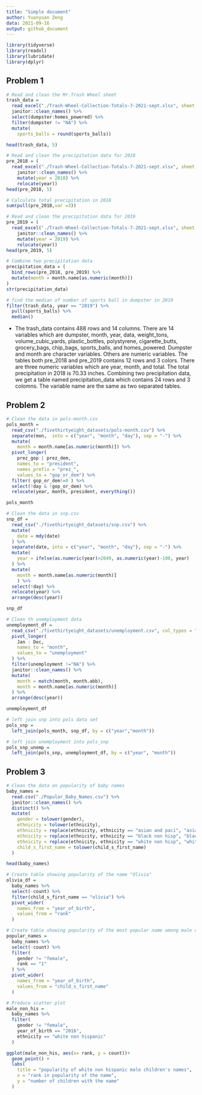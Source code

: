 ```yaml
---
title: "Simple document"
author: Yuanyuan Zeng
data: 2021-09-16
output: github_document
---
```

```r
library(tidyverse)
library(readxl)
library(lubridate)
library(dplyr)
```

## Problem 1

```r
# Read and clean the Mr.Trash Wheel sheet
trash_data = 
  read_excel("./Trash-Wheel-Collection-Totals-7-2021-sept.xlsx", sheet = "Mr. Trash Wheel") %>% 
  janitor::clean_names() %>% 
  select(dumpster:homes_powered) %>% 
  filter(dumpster != "NA") %>% 
  mutate(
    sports_balls = round(sports_balls))

head(trash_data, 5)
```

```r
# Read and clean the precipitation data for 2018
pre_2018 = (
  read_excel("./Trash-Wheel-Collection-Totals-7-2021-sept.xlsx", sheet = "2018 Precipitation", range = "A2:B14") %>% 
    janitor::clean_names() %>% 
    mutate(year = 2018) %>%  
    relocate(year))
head(pre_2018, 5)

# Calculate total precipitation in 2018
sum(pull(pre_2018,var =3))

```

```r
# Read and clean the precipitation data for 2019
pre_2019 = (
  read_excel("./Trash-Wheel-Collection-Totals-7-2021-sept.xlsx", sheet = "2019 Precipitation", range = "A2:B14") %>% 
    janitor::clean_names() %>% 
    mutate(year = 2019) %>% 
    relocate(year))
head(pre_2019, 5)

# Combine two precipitation data
precipitation_data = (
  bind_rows(pre_2018, pre_2019) %>% 
  mutate(month = month.name[as.numeric(month)])
)
str(precipitation_data)

# find the median of number of sports ball in dumpster in 2019
filter(trash_data, year == "2019") %>% 
  pull(sports_balls) %>% 
  median()
```

* The trash_data contains 488 rows and 14 columns. There are 14 variables which are dumpster, month, year, data, weight_tons, volume_cubic_yards, plastic_bottles, polystyrene, cigarette_butts, grocery_bags, chip_bags, sports_balls, and homes_powered. Dumpster and month are character variables. Others are numeric variables. The tables both pre_2018 and pre_2019 contains 12 rows and 3 colors. There are three numeric variables which are year, month, and total. The total precipitation in 2018 is 70.33 inches. Combining two precipitation data, we get a table named precipitation_data which contains 24 rows and 3 colomns. The variable name are the same as two separated tables. 

## Problem 2

```r
# Clean the data in pols-month.csv
pols_month = 
  read_csv("./fivethirtyeight_datasets/pols-month.csv") %>% 
  separate(mon,  into = c("year", "month", "day"), sep = "-") %>% 
  mutate(
    month = month.name[as.numeric(month)]) %>% 
  pivot_longer(
    prez_gop | prez_dem,
    names_to = "president",
    names_prefix = "prez_",
    values_to = "gop_or_dem") %>% 
  filter( gop_or_dem!=0 ) %>% 
  select(!day & !gop_or_dem) %>% 
  relocate(year, month, president, everything())

pols_month

# Clean the data in snp.csv
snp_df = 
  read_csv("./fivethirtyeight_datasets/snp.csv") %>% 
  mutate(
    date = mdy(date)
  ) %>% 
  separate(date, into = c("year", "month", "day"), sep = "-") %>% 
  mutate(
    year = ifelse(as.numeric(year)>2049, as.numeric(year)-100, year)
  ) %>% 
  mutate(
    month = month.name[as.numeric(month)]
    ) %>% 
  select(!day) %>% 
  relocate(year) %>% 
  arrange(desc(year))

snp_df

# Clean th unemployment data 
unemployment_df = 
  read_csv("./fivethirtyeight_datasets/unemployment.csv", col_types = "cdddddddddddd") %>% 
  pivot_longer(
    Jan : Dec,
    names_to = "month",
    values_to = "unemployment"
  ) %>% 
  filter(unemployment !="NA") %>% 
  janitor::clean_names() %>% 
  mutate(
    month = match(month, month.abb),
    month = month.name[as.numeric(month)]
  ) %>% 
  arrange(desc(year)) 

unemployment_df

# left join snp into pols data set
pols_snp =
  left_join(pols_month, snp_df, by = c("year","month"))

# left join unemployment into pols_snp 
pols_snp_unemp =
  left_join(pols_snp, unemployment_df, by = c("year", "month"))
```


## Problem 3

```r
# Clean the data on popularity of baby names
baby_names = 
  read.csv("./Popular_Baby_Names.csv") %>% 
  janitor::clean_names() %>%
  distinct() %>% 
  mutate(
    gender = tolower(gender),
    ethnicity = tolower(ethnicity),
    ethnicity = replace(ethnicity, ethnicity == "asian and paci", "asian and pacific islander"),
    ethnicity = replace(ethnicity, ethnicity == "black non hisp", "black non hispanic"),
    ethnicity = replace(ethnicity, ethnicity == "white non hisp", "white non hispanic"),
    child_s_first_name = tolower(child_s_first_name)
  )

head(baby_names)

# Create table showing popularity of the name "Olivia"
olivia_df =
  baby_names %>% 
  select(-count) %>% 
  filter(child_s_first_name == "olivia") %>% 
  pivot_wider(
    names_from = "year_of_birth",
    values_from = "rank"
  )

# Create table showing popularity of the most popular name among male children over time
popular_names =
  baby_names %>% 
  select(-count) %>% 
  filter(
    gender != "female",
    rank == "1"
  ) %>% 
  pivot_wider(
    names_from = "year_of_birth",
    values_from = "child_s_first_name"
  )

# Produce scatter plot
male_non_his =
  baby_names %>% 
  filter(
    gender != "female",
    year_of_birth == "2016",
    ethnicity == "white non hispanic"
  )

ggplot(male_non_his, aes(x= rank, y = count))+
  geom_point() +
  labs(
    title = "popularity of white non hispanic male children's names",
    x = "rank in popularity of the name",
    y = "number of children with the name"
  )
```


